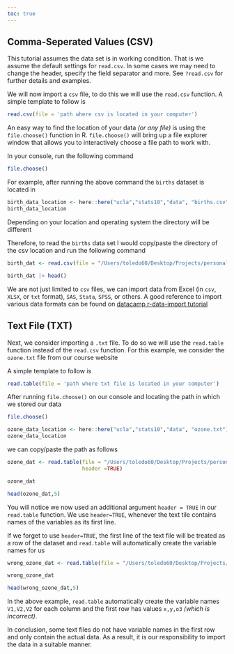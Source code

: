 ```yaml
---
toc: true
---
```


## Comma-Seperated Values (CSV) 

:::callout-warning
This tutorial assumes the data set is in working condition. That is we assume the default settings for `read.csv`. In some cases we may need to change the header, specify the field separator and more. See `?read.csv` for further details and examples.
:::

We will now import a `csv` file, to do this we will use the `read.csv` function. A simple template to follow is

```r
read.csv(file = 'path where csv is located in your computer')
```

An easy way to find the location of your data *(or any file)* is using the `file.choose()` function in R. `file.choose()` will bring up a file explorer window that allows you to interactively choose a file path to work with.

In your console, run the following command

```r
file.choose()
```

For example, after running the above command the `births` dataset is located in

```r
birth_data_location <- here::here("ucla","stats10","data", "births.csv")
birth_data_location
```

:::callout-warning
Depending on your location and operating system the directory will be different
:::

Therefore, to read the `births` data set I would copy/paste the directory of the csv location and run the following command


```r
birth_dat <- read.csv(file = "/Users/toledo60/Desktop/Projects/personal-website/data/births.csv")
```


```r
birth_dat |> head()
```


We are not just limited to `csv` files, we can import data from Excel (in `csv`, `XLSX`, or `txt` format), `SAS`, `Stata`, `SPSS`, or others. A good reference to import various data formats can be found on [datacamp r-data-import tutorial](https://www.datacamp.com/tutorial/r-data-import-tutorial)


## Text File (TXT)

Next, we consider importing a `.txt` file. To do so we will use the `read.table` function instead of the `read.csv` function. For this example, we consider the `ozone.txt` file from our course website

A simple template to follow is 

```r
read.table(file = 'path where txt file is located in your computer')
```

After running `file.choose()` on our console and locating the path in which we stored our data

```r
file.choose()
```


```r
ozone_data_location <- here::here("ucla","stats10","data", "ozone.txt")
ozone_data_location
```

we can copy/paste the path as follows

```r
ozone_dat <- read.table(file = "/Users/toledo60/Desktop/Projects/personal-website/data/ozone.txt", 
                        header =TRUE)
```

```r
ozone_dat
```


```r
head(ozone_dat,5)
```

You will notice we now used an additional argument `header = TRUE` in our `read.table` function. We use `header=TRUE`, whenever the text tile contains names of the variables as its first line. 

If we forget to use `header=TRUE`, the first line of the text file will be treated as a row of the dataset and `read.table` will automatically create the variable names for us

```r
wrong_ozone_dat <- read.table(file = "/Users/toledo60/Desktop/Projects/personal-website/data/ozone.txt")
```

```r
wrong_ozone_dat
```


```r
head(wrong_ozone_dat,5)
```

In the above example, `read.table` automatically create the variable names `V1,V2,V2` for each column and the first row has values `x,y,o3` *(which is incorrect)*.

In conclusion, some text files do not have variable names in the first row and only contain the actual data. As a result, it is our responsibility to import the data in a suitable manner.

